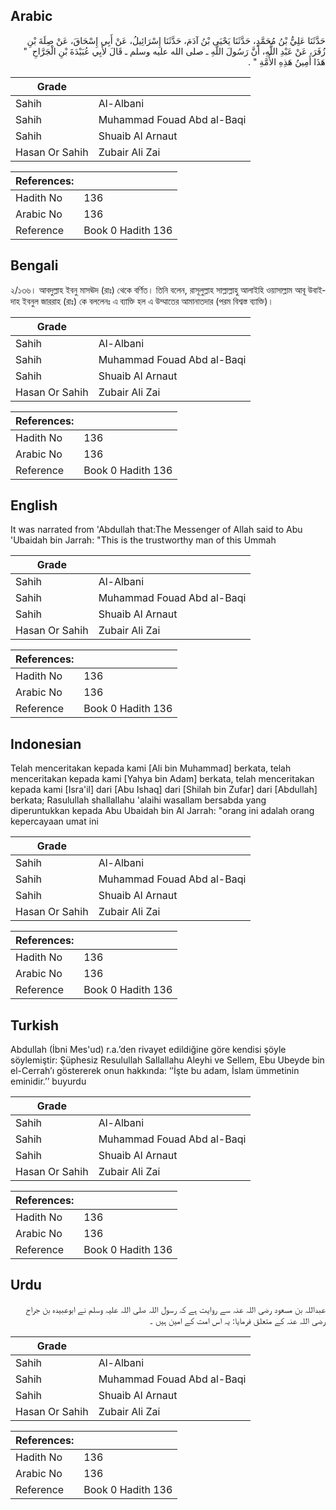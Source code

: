 ## Arabic


<div dir="rtl" lang="ar" style={{fontSize:'larger',backgroundColor:'#f8f9fa',padding:20}}>
حَدَّثَنَا عَلِيُّ بْنُ مُحَمَّدٍ، حَدَّثَنَا يَحْيَى بْنُ آدَمَ، حَدَّثَنَا إِسْرَائِيلُ، عَنْ أَبِي إِسْحَاقَ، عَنْ صِلَةَ بْنِ زُفَرَ، عَنْ عَبْدِ اللَّهِ، أَنَّ رَسُولَ اللَّهِ ـ صلى الله عليه وسلم ـ قَالَ لأَبِي عُبَيْدَةَ بْنِ الْجَرَّاحِ ‏ "‏ هَذَا أَمِينُ هَذِهِ الأُمَّةِ ‏"‏ ‏.‏
</div>
<div style={{backgroundColor:'#f8f9fa',padding:20, marginBottom: 10}}><table> <thead> <tr> <th>Grade</th> <th></th> </tr> </thead> <tbody> <tr><td>Sahih</td><td>Al-Albani</td></tr><tr><td>Sahih</td><td>Muhammad Fouad Abd al-Baqi</td></tr><tr><td>Sahih</td><td>Shuaib Al Arnaut</td></tr><tr><td>Hasan Or Sahih</td><td>Zubair Ali Zai</td></tr></tbody></table><table> <thead> <tr> <th>References:</th> <th></th> </tr> </thead> <tbody><tr><td>Hadith No</td><td>136</td></tr><tr><td>Arabic No</td><td>136</td></tr><tr><td>Reference</td><td>Book 0 Hadith 136</td></tr></tbody></table></div>

## Bengali


<div dir="ltr" lang="bn" style={{fontSize:'larger',backgroundColor:'#f8f9fa',padding:20}}>
২/১৩৬। আবদুল্লাহ ইবনু মাসঊদ (রাঃ) থেকে বর্ণিত। তিনি বলেন, রাসূলুল্লাহ সাল্লাল্লাহু আলাইহি ওয়াসাল্লাম আবূ উবাইদাহ ইবনুল জাররাহ (রাঃ) কে বললেনঃ এ ব্যাক্তি হল এ উম্মাতের আমানাতদার (পরম বিশ্বস্ত ব্যাক্তি)।
</div>
<div style={{backgroundColor:'#f8f9fa',padding:20, marginBottom: 10}}><table> <thead> <tr> <th>Grade</th> <th></th> </tr> </thead> <tbody> <tr><td>Sahih</td><td>Al-Albani</td></tr><tr><td>Sahih</td><td>Muhammad Fouad Abd al-Baqi</td></tr><tr><td>Sahih</td><td>Shuaib Al Arnaut</td></tr><tr><td>Hasan Or Sahih</td><td>Zubair Ali Zai</td></tr></tbody></table><table> <thead> <tr> <th>References:</th> <th></th> </tr> </thead> <tbody><tr><td>Hadith No</td><td>136</td></tr><tr><td>Arabic No</td><td>136</td></tr><tr><td>Reference</td><td>Book 0 Hadith 136</td></tr></tbody></table></div>

## English


<div dir="ltr" lang="en" style={{fontSize:'larger',backgroundColor:'#f8f9fa',padding:20}}>
It was narrated from 'Abdullah that:The Messenger of Allah said to Abu 'Ubaidah bin Jarrah: "This is the trustworthy man of this Ummah
</div>
<div style={{backgroundColor:'#f8f9fa',padding:20, marginBottom: 10}}><table> <thead> <tr> <th>Grade</th> <th></th> </tr> </thead> <tbody> <tr><td>Sahih</td><td>Al-Albani</td></tr><tr><td>Sahih</td><td>Muhammad Fouad Abd al-Baqi</td></tr><tr><td>Sahih</td><td>Shuaib Al Arnaut</td></tr><tr><td>Hasan Or Sahih</td><td>Zubair Ali Zai</td></tr></tbody></table><table> <thead> <tr> <th>References:</th> <th></th> </tr> </thead> <tbody><tr><td>Hadith No</td><td>136</td></tr><tr><td>Arabic No</td><td>136</td></tr><tr><td>Reference</td><td>Book 0 Hadith 136</td></tr></tbody></table></div>

## Indonesian


<div dir="ltr" lang="id" style={{fontSize:'larger',backgroundColor:'#f8f9fa',padding:20}}>
Telah menceritakan kepada kami [Ali bin Muhammad] berkata, telah menceritakan kepada kami [Yahya bin Adam] berkata, telah menceritakan kepada kami [Isra'il] dari [Abu Ishaq] dari [Shilah bin Zufar] dari [Abdullah] berkata; Rasulullah shallallahu 'alaihi wasallam bersabda yang diperuntukkan kepada Abu Ubaidah bin Al Jarrah: "orang ini adalah orang kepercayaan umat ini
</div>
<div style={{backgroundColor:'#f8f9fa',padding:20, marginBottom: 10}}><table> <thead> <tr> <th>Grade</th> <th></th> </tr> </thead> <tbody> <tr><td>Sahih</td><td>Al-Albani</td></tr><tr><td>Sahih</td><td>Muhammad Fouad Abd al-Baqi</td></tr><tr><td>Sahih</td><td>Shuaib Al Arnaut</td></tr><tr><td>Hasan Or Sahih</td><td>Zubair Ali Zai</td></tr></tbody></table><table> <thead> <tr> <th>References:</th> <th></th> </tr> </thead> <tbody><tr><td>Hadith No</td><td>136</td></tr><tr><td>Arabic No</td><td>136</td></tr><tr><td>Reference</td><td>Book 0 Hadith 136</td></tr></tbody></table></div>

## Turkish


<div dir="ltr" lang="tr" style={{fontSize:'larger',backgroundColor:'#f8f9fa',padding:20}}>
Abdullah (İbni Mes'ud) r.a.’den rivayet edildiğine göre kendisi şöyle söylemiştir: Şüphesiz Resulullah Sallallahu Aleyhi ve Sellem, Ebu Ubeyde bin el-Cerrah’ı göstererek onun hakkında: ‘’İşte bu adam, İslam ümmetinin eminidir.’’ buyurdu
</div>
<div style={{backgroundColor:'#f8f9fa',padding:20, marginBottom: 10}}><table> <thead> <tr> <th>Grade</th> <th></th> </tr> </thead> <tbody> <tr><td>Sahih</td><td>Al-Albani</td></tr><tr><td>Sahih</td><td>Muhammad Fouad Abd al-Baqi</td></tr><tr><td>Sahih</td><td>Shuaib Al Arnaut</td></tr><tr><td>Hasan Or Sahih</td><td>Zubair Ali Zai</td></tr></tbody></table><table> <thead> <tr> <th>References:</th> <th></th> </tr> </thead> <tbody><tr><td>Hadith No</td><td>136</td></tr><tr><td>Arabic No</td><td>136</td></tr><tr><td>Reference</td><td>Book 0 Hadith 136</td></tr></tbody></table></div>

## Urdu


<div dir="rtl" lang="ur" style={{fontSize:'larger',backgroundColor:'#f8f9fa',padding:20}}>
عبداللہ بن مسعود رضی اللہ عنہ سے روایت ہے کہ رسول اللہ صلی اللہ علیہ وسلم نے ابوعبیدہ بن جراح رضی اللہ عنہ کے متعلق فرمایا: یہ اس امت کے امین ہیں ۔
</div>
<div style={{backgroundColor:'#f8f9fa',padding:20, marginBottom: 10}}><table> <thead> <tr> <th>Grade</th> <th></th> </tr> </thead> <tbody> <tr><td>Sahih</td><td>Al-Albani</td></tr><tr><td>Sahih</td><td>Muhammad Fouad Abd al-Baqi</td></tr><tr><td>Sahih</td><td>Shuaib Al Arnaut</td></tr><tr><td>Hasan Or Sahih</td><td>Zubair Ali Zai</td></tr></tbody></table><table> <thead> <tr> <th>References:</th> <th></th> </tr> </thead> <tbody><tr><td>Hadith No</td><td>136</td></tr><tr><td>Arabic No</td><td>136</td></tr><tr><td>Reference</td><td>Book 0 Hadith 136</td></tr></tbody></table></div>